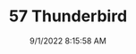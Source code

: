 ---
width: 6000
height: 4000
title: 57 Thunderbird
description: 1957 Thunderbird in Colonial White shot in Austin, TX.
date: 9/1/2022 8:15:58 AM
cameraMake: Sony
cameraModel: ILCE-7M3
lens: 50mm F1.4 DG HSM | Art 018
settingsfStop: f/1.4
settingsISO: ISO 50
settingsShutter: 1/1600
settingsFocalLength: 50 mm
---